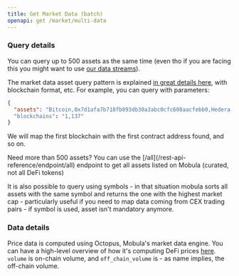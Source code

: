 ```yaml
---
title: Get Market Data (batch)
openapi: get /market/multi-data
---
```


### Query details

You can query up to 500 assets as the same time (even tho if you are facing this you might want to use [our data streams](/rest-api-reference/beta/introduction_highlevel)).

The market data asset query pattern is explained [in great details here](/rest-api-reference/docs/market-asset-query), with blockchain format, etc.
For example, you can query with parameters:

```json
{
  "assets": "Bitcoin,0x7d1afa7b718fb893db30a3abc0cfc608aacfebb0,Hedera,0x23d29d30e35c5e8d321e1dc9a8a61bfd846d4c5c"
  "blockchains": "1,137"
}
```

We will map the first blockchain with the first contract address found, and so on.

<Tip>
  Need more than 500 assets? You can use the [/all](/rest-api-reference/endpoint/all)
  endpoint to get all assets listed on Mobula (curated, not all DeFi tokens)
</Tip>

It is also possible to query using symbols - in that situation mobula sorts all assets with the same symbol and returns the one with the highest market cap - particularly useful if you need to map data coming from CEX trading pairs - if symbol is used, asset isn't mandatory anymore.

### Data details

Price data is computed using Octopus, Mobula's market data engine. You can have a high-level overview of how it's computing DeFi prices [here](https://mirror.xyz/0x6483Ca5ac1EbC6eB08d36979d217db2572CbAad2/Lw8NSSjqR4JSzthKZQCfHLwD3NPGsuaAfHGMY1zi-WI). `volume` is on-chain volume, and `off_chain_volume` is - as name implies, the off-chain volume.
